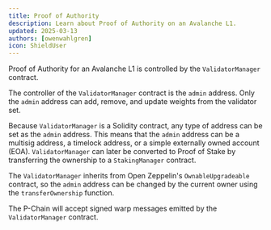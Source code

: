 ```yaml
---
title: Proof of Authority
description: Learn about Proof of Authority on an Avalanche L1.
updated: 2025-03-13
authors: [owenwahlgren]
icon: ShieldUser
---
```


Proof of Authority for an Avalanche L1 is controlled by the `ValidatorManager` contract.

The controller of the `ValidatorManager` contract is the `admin` address. Only the `admin` address can add, remove, and update weights from the validator set.

Because `ValidatorManager` is a Solidity contract, any type of address can be set as the `admin` address. This means that the `admin` address can be a multisig address, a timelock address, or a simple externally owned account (EOA).
<Callout type="info">
    `ValidatorManager` can later be converted to Proof of Stake by transferring the ownership to a `StakingManager` contract.
</Callout>

The `ValidatorManager` inherits from Open Zeppelin's `OwnableUpgradeable` contract, so the `admin` address can be changed by the current owner using the `transferOwnership` function.

The P-Chain will accept signed warp messages emitted by the `ValidatorManager` contract.